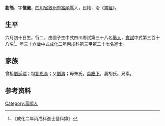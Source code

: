 {{Otheruses|other=名为劉簡的其他人物|劉簡}}
{{明清人物信息框
| 姓名 = 劉簡
| 原名 =
| 圖片名稱= 
| 圖片大小 =
| 圖片說明 = 
| 最高職務 =
| 國家 = 大明 
| 爵位 =
| 籍貫 = [[四川省|四川省]][[敘州府|敘州府]][[富順縣|富順縣]]
| 族裔 = 
| 旗籍 = 
| 字號 = 
| 諡號 =
| 出生日期 = 六月初十日
| 出生地點 =
| 逝世日期 = 
| 逝世地點 =
| 墓葬 =
| 配偶 = 胡氏
| 親屬 = 曾祖[[劉廷瑞|劉廷瑞]]，祖[[劉思恭|劉思恭]]，父[[劉濬|劉濬]]，母朱氏
| 出身 =
* 成化二年丙戌科進士
| 經歷 =
| 著作 =  
*
*
*
}}
'''劉簡'''{{BD|1431年||1490年||}}，字'''惟嚴'''，[[四川省|四川省]][[敘州府|敘州府]][[富順縣|富順縣]]人，民籍，治《[[書經|書經]]》。

== 生平 ==
六月初十日生，行二，由國子生中式四川鄉試第三十八名[[舉人|舉人]]，[[會試|會試]]中式第三百十八名<ref>《成化二年丙戌科進士登科錄》</ref>。年三十六歲中式成化二年丙戌科第三甲第二十七名進士。

== 家族 ==
曾祖[[劉廷瑞|劉廷瑞]]；祖[[劉思恭|劉思恭]]；父[[劉濬|劉濬]]；母朱氏。[[具慶下|具慶下]]，妻胡氏，兄素。

== 参考资料 ==
{{reflist}}

{{成化二年丙戌科殿试金榜}}

{{Authority control}}

{{DEFAULTSORT:}}
[[Category:富順人|Category:富順人]]


{{明朝人物小作品}}